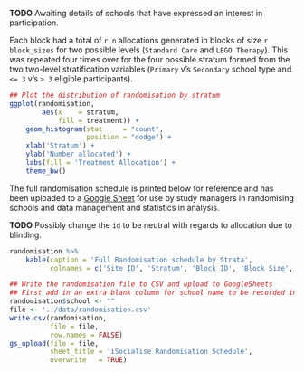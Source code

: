 **TODO** Awaiting details of schools that have expressed an interest in participation.


Each block had a total of `r n` allocations generated in blocks of size `r block_sizes` for two possible levels (`Standard Care` and `LEGO Therapy`).  This was repeated four times over for the four possible stratum formed from the two two-level stratification variables (`Primary` v's `Secondary` school type and `<= 3` v's `> 3` eligible participants).


```r
## Plot the distribution of randomisation by stratum
ggplot(randomisation,
        aes(x    = stratum,
            fill = treatment)) +
    geom_histogram(stat     = "count",
                   position = "dodge") +
    xlab('Stratum') +
    ylab('Number allocated') +
    labs(fill = 'Treatment Allocation') +
    theme_bw()

```


The full randomisation schedule is printed below for reference and has been uploaded to a [Google Sheet](https://docs.google.com/a/sheffield.ac.uk/spreadsheets/d/1FiaitHHY4lusGC64vxAtKYaOOIsUL6TLQafDin-gSNY/edit?usp=sharing) for use by study managers in randomising schools and data management and statistics in analysis.

**TODO** Possibly change the `id` to be neutral with regards to allocation due to blinding.

```r
randomisation %>%
    kable(caption = 'Full Randomisation schedule by Strata',
          colnames = c('Site ID', 'Stratum', 'Block ID', 'Block Size', 'Treatment Allocation'))

```

```r
## Write the randomisation file to CSV and upload to GoogleSheets
## First add in an extra blank column for school name to be recorded in
randomisation$school <- ""
file <- '../data/randomisation.csv'
write.csv(randomisation,
          file = file,
          row.names = FALSE)
gs_upload(file = file,
          sheet_title = 'iSocialise Randomisation Schedule',
          overwrite   = TRUE)

```
